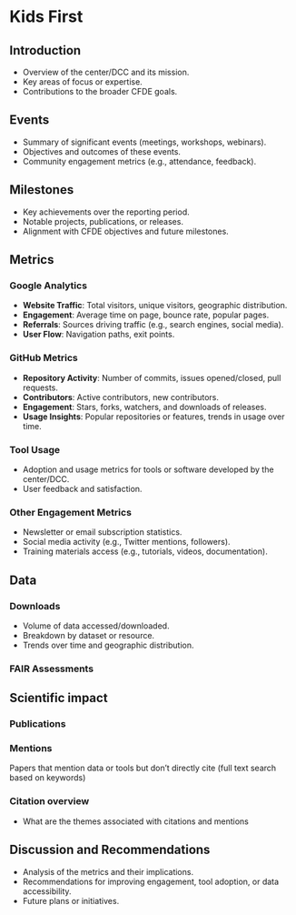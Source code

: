 # Kids First

## Introduction

- Overview of the center/DCC and its mission.  
- Key areas of focus or expertise.  
- Contributions to the broader CFDE goals.  

## Events  
- Summary of significant events (meetings, workshops, webinars).  
- Objectives and outcomes of these events.  
- Community engagement metrics (e.g., attendance, feedback).  

## Milestones 
- Key achievements over the reporting period.  
- Notable projects, publications, or releases.  
- Alignment with CFDE objectives and future milestones.  

## Metrics  

### Google Analytics
- **Website Traffic**: Total visitors, unique visitors, geographic distribution.  
- **Engagement**: Average time on page, bounce rate, popular pages.  
- **Referrals**: Sources driving traffic (e.g., search engines, social media).  
- **User Flow**: Navigation paths, exit points.  

### GitHub Metrics  
- **Repository Activity**: Number of commits, issues opened/closed, pull requests.  
- **Contributors**: Active contributors, new contributors.  
- **Engagement**: Stars, forks, watchers, and downloads of releases.  
- **Usage Insights**: Popular repositories or features, trends in usage over time.  

### Tool Usage
- Adoption and usage metrics for tools or software developed by the center/DCC.  
- User feedback and satisfaction.    

### Other Engagement Metrics  
- Newsletter or email subscription statistics.  
- Social media activity (e.g., Twitter mentions, followers).  
- Training materials access (e.g., tutorials, videos, documentation).

## Data

### Downloads 
- Volume of data accessed/downloaded.  
- Breakdown by dataset or resource.  
- Trends over time and geographic distribution.

### FAIR Assessments

## Scientific impact

### Publications

### Mentions

Papers that mention data or tools but don't directly cite (full text search based on keywords)

### Citation overview

- What are the themes associated with citations and mentions

## Discussion and Recommendations  
- Analysis of the metrics and their implications.  
- Recommendations for improving engagement, tool adoption, or data accessibility.  
- Future plans or initiatives.  
